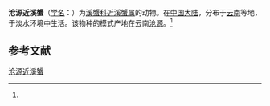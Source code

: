 {{Speciesbox
| name = 沧源近溪蟹
| status = 
| status_system = 
| image = 
| genus = Potamiscus
| species = cangyuanensis
| authority = (Dai, 1999)<ref name='id12139'>{{cite web| url =http://www.bioinfo.cn/db05/BjdwSpecies.php?action=view&id=12139| title =沧源近溪蟹| work =《中国动物物种编目数据库》| publisher =中国科学院微生物研究所| author =中国科学院动物研究所| accessdate =2009-04-28| deadurl =yes| archiveurl =https://web.archive.org/web/20160305013911/http://www.bioinfo.cn/db05/BjdwSpecies.php?action=view&id=12139| archivedate =2016-03-05}}</ref>
}}

'''沧源近溪蟹'''（[[学名|学名]]：{{lang|la|''Potamiscus cangyuanensis''}}）为[[溪蟹科|溪蟹科]][[近溪蟹属|近溪蟹属]]的动物。在[[中国大陆|中国大陆]]，分布于[[云南|云南]]等地，于淡水环境中生活。该物种的模式产地在云南[[沧源|沧源]]。<ref name='id12139'/>

== 参考文献 ==
{{reflist}}

{{Wikispecies|Potamiscus cangyuanensis}}
{{Taxonbar|from=Q14160565}}

[[Category:近溪蟹属|沧源近溪蟹]]


{{螃蟹小作品}}